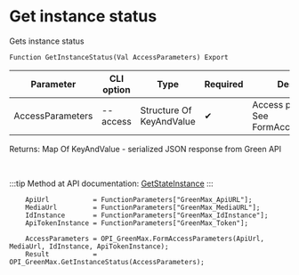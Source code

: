 ﻿---
sidebar_position: 7
description: Get instance status and other functions to work with Green Max in the Open Integration Package, a free open-source integration library for 1C:Enterprise 8, OneScript and CLI
keywords: [1C, 1С, 1С:Enterprise, 1С:Enterprise 8.3, API, Integration, Services, Exchange, OneScript, CLI, Green Max]
---


# Get instance status
 Gets instance status



`Function GetInstanceStatus(Val AccessParameters) Export`

  | Parameter | CLI option | Type | Required | Description |
  |-|-|-|-|-|
  | AccessParameters | --access | Structure Of KeyAndValue | &#x2714; | Access parameters. See FormAccessParameters |

  
  Returns:  Map Of KeyAndValue - serialized JSON response from Green API

<br/>

:::tip
Method at API documentation: [GetStateInstance](https://green-api.com/v3/docs/api/account/GetStateInstance/)
:::
<br/>


```bsl title="1C:Enterprise/OneScript code example"
    ApiUrl           = FunctionParameters["GreenMax_ApiURL"];
    MediaUrl         = FunctionParameters["GreenMax_MediaURL"];
    IdInstance       = FunctionParameters["GreenMax_IdInstance"];
    ApiTokenInstance = FunctionParameters["GreenMax_Token"];

    AccessParameters = OPI_GreenMax.FormAccessParameters(ApiUrl, MediaUrl, IdInstance, ApiTokenInstance);
    Result           = OPI_GreenMax.GetInstanceStatus(AccessParameters);
```
 




